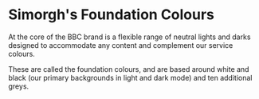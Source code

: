 
<Meta title="docs/ux/colors/foundation" />

# Simorgh's Foundation Colours

At the core of the BBC brand is a flexible range of neutral lights and darks designed to accommodate any content and complement our service colours.

These are called the foundation colours, and are based around white and black (our primary backgrounds in light and dark mode) and ten additional greys.

<ThemeProvider service="news">
  <ColorList Colors={FOUNDATION} />
</ThemeProvider>

